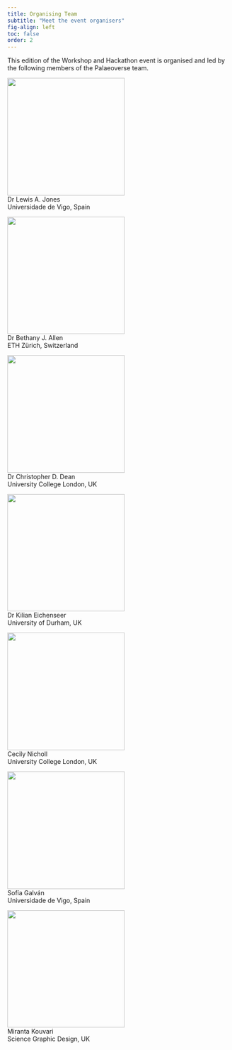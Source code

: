 ```yaml
---
title: Organising Team
subtitle: "Meet the event organisers"
fig-align: left
toc: false
order: 2
---
```


This edition of the Workshop and Hackathon event is organised and led by the following members of the Palaeoverse team.

::: {layout-ncol="3"}
![](./images/team/Lewis.jpeg){width="7cm"} <br> Dr Lewis A. Jones <br> Universidade de Vigo, Spain

![](./images/team/Bethany.jpeg){width="7cm"} <br> Dr Bethany J. Allen <br> ETH Zürich, Switzerland

![](./images/team/Chris.jpeg){width="7cm"} <br> Dr Christopher D. Dean <br> University College London, UK

![](./images/team/Kilian.jpeg){width="7cm"} <br> Dr Kilian Eichenseer <br> University of Durham, UK

![](./images/team/Cecily.jpeg){width="7cm"} <br> Cecily Nicholl <br> University College London, UK

![](./images/team/Sofia.jpeg){width="7cm"} <br> Sofía Galván <br> Universidade de Vigo, Spain

![](./images/team/Miranta.jpeg){width="7cm"} <br> Miranta Kouvari <br> Science Graphic Design, UK
:::
